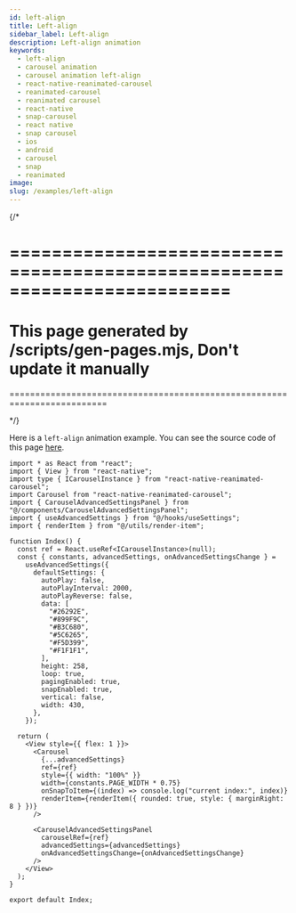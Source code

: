 ```yaml
---
id: left-align
title: Left-align
sidebar_label: Left-align
description: Left-align animation
keywords:
  - left-align
  - carousel animation
  - carousel animation left-align
  - react-native-reanimated-carousel
  - reanimated-carousel
  - reanimated carousel
  - react-native
  - snap-carousel
  - react native
  - snap carousel
  - ios
  - android
  - carousel
  - snap
  - reanimated
image:
slug: /examples/left-align
---
```


{/* 

=========================================================================
=========================================================================
This page generated by /scripts/gen-pages.mjs, Don't update it manually 
=========================================================================
=========================================================================

*/}

Here is a `left-align` animation example. You can see the source code of this page [here](https://github.com/dohooo/react-native-reanimated-carousel/blob/main/example/app/src/pages/left-align/index.tsx).


<Page page='left-align' />

```tsx copy
import * as React from "react";
import { View } from "react-native";
import type { ICarouselInstance } from "react-native-reanimated-carousel";
import Carousel from "react-native-reanimated-carousel";
import { CarouselAdvancedSettingsPanel } from "@/components/CarouselAdvancedSettingsPanel";
import { useAdvancedSettings } from "@/hooks/useSettings";
import { renderItem } from "@/utils/render-item";

function Index() {
  const ref = React.useRef<ICarouselInstance>(null);
  const { constants, advancedSettings, onAdvancedSettingsChange } =
    useAdvancedSettings({
      defaultSettings: {
        autoPlay: false,
        autoPlayInterval: 2000,
        autoPlayReverse: false,
        data: [
          "#26292E",
          "#899F9C",
          "#B3C680",
          "#5C6265",
          "#F5D399",
          "#F1F1F1",
        ],
        height: 258,
        loop: true,
        pagingEnabled: true,
        snapEnabled: true,
        vertical: false,
        width: 430,
      },
    });

  return (
    <View style={{ flex: 1 }}>
      <Carousel
        {...advancedSettings}
        ref={ref}
        style={{ width: "100%" }}
        width={constants.PAGE_WIDTH * 0.75}
        onSnapToItem={(index) => console.log("current index:", index)}
        renderItem={renderItem({ rounded: true, style: { marginRight: 8 } })}
      />

      <CarouselAdvancedSettingsPanel
        carouselRef={ref}
        advancedSettings={advancedSettings}
        onAdvancedSettingsChange={onAdvancedSettingsChange}
      />
    </View>
  );
}

export default Index;

```